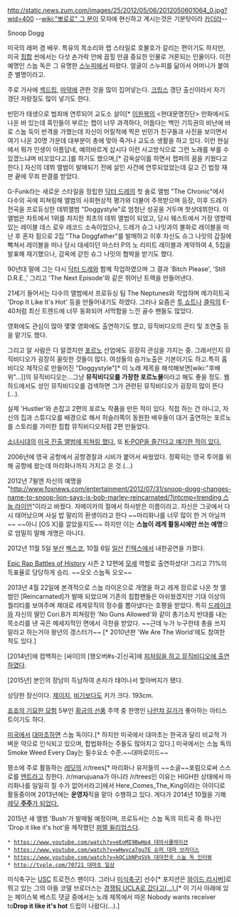 http://static.news.zum.com/images/25/2012/05/06/2012050601064_0.jpg?wid=400
--[[wiki:"뽀로로" 그 분]]이 모자에 현신하고 계시는것은 기분탓이라 [[카더라]]--

Snoop Dogg

미국의 래퍼 겸 배우. 특유의 목소리와 랩 스타일로 호불호가 갈리는 편이기도 하지만, 미국 [[힙합]] 씬에서는 다섯 손가락 안에 꼽힐 만큼 중요한 인물로 거론되는 인물이다. 이전 예명인 스눕 독은 그 유명한 [[스누피]]에서 따왔다. 얼굴이 스누피를 닮아서 어머니가 붙여준 별명이라고.

주로 가사에 [[섹드립]], [[마약]]에 관한 것을 많이 집어넣는다. [[크립스]] 갱단 출신이라서 자기 갱단 자랑질도 많이 넣기도 한다.

빈민가 태생으로 범죄에 연루되어 교도소 살이[* [[이원복]]의 <현대문명진단> 만화에서도 나온 바 있는데 흑인들이 부르는 랩이 너무 과격하다, 어둡다는 백인 기득권의 비난에 바로 스눕 둑이 반격을 가했는데 자신이 어릴적에 찍은 빈민가 친구들과 사진을 보이면서 여기 나온 20명 가운데 대부분이 총에 맞아 죽거나 교도소 생활을 하고 있다. 이런 현실에서 뭐가 인생이 아름답네, 예의바르게 삽시다 이런 사고방식으로 그런 노래를 부를 수 있겠느냐며 비꼬았다고.]를 하기도 했으며,[* 감옥살이를 하면서 랩퍼의 꿈을 키웠다고 한다.] 자신의 데뷔 앨범이 발매되기 전에 살인 사건에 연루되었었는데 길고 긴 법정 재판 끝에 무죄 판결를 받았다.

G-Funk라는 새로운 스타일을 정립한 [[닥터 드레]]의 첫 솔로 앨범 "The Chronic"에서 다수의 곡에 피쳐링해 앨범의 사회현상적 평가와 더불어 주목받으며 등장, 이후 드레가 전곡을 프로듀싱한 데뷔앨범 "Doggystyle"로 엄청난 성공을 거두며 핫샷데뷔한다. 이 앨범은 차트에서 1위를 차지한 최초의 데뷔 앨범이 되었고, 당시 웨스트에서 가장 영향력 있는 레이블 데스 로우 레코드 소속이었으나, 드레가 슈그 나잇과의 불화로 레이블을 떠난 후 혼자 힘으로 2집 "Tha Doggfather"를 발매하고 이후 자신도 슈그 나잇의 갑질에 빡쳐서 레이블을 떠나 당시 대세이던 마스터 P의 노 리미트 레이블과 계약하여 4, 5집을 발표해 재기했으나, 감옥에 갇힌 슈그 나잇의 협박을 받기도 했다.

90년대 말에 그는 다시 [[닥터 드레]]와 함께 작업하였으며 그 결과 'Bitch Please', 'Still D.R.E.,' 그리고 'The Next Episode'와 같은 뛰어난 트랙을 만들어낸다.

21세기 들어서는 다수의 앨범에서 프로듀싱 팀 The Neptunes와 작업하며 메가히트곡 'Drop It Like It's Hot' 등을 만들어내기도 하였다. 그러나 요즘은 [[투 쇼트]]나 [[클릭]]의 E-40처럼 최신 트렌드에 너무 동화되어 서먹함을 느낀 골수 팬들도 많았다.

영화에도 관심이 많아 몇몇 영화에도 출연하기도 했고, 뮤직비디오의 콘티 및 조연출 등을 맡기도 했다.

그리고 알 사람은 다 알겠지만 [[포르노]] 산업에도 굉장히 관심을 가지는 중. 그래서인지 뮤직비디오가 굉장히 꼴릿한 것들이 많다. 여성들의 슴가노출은 기본이기도 하고.특히 홈비디오 제작으로 만들어진 "Doggystyle"[* 이 노래 제목을 해석해보면[wiki:"후배위"...]]의 뮤직비디오는...그냥 '''뮤직비디오를 가장한 포르노물'''이라고 해도 좋을 정도. 웹하드에서도 성인 뮤직비디오를 검색하면 그가 관련된 뮤직비디오가 굉장히 많이 뜬다(...).

실제 'Hustler'와 손잡고 2편의 포르노 작품을 만든 적이 있다. 직접 하는 건 아니고, 자신의 집과 스튜디오를 배경으로 해서 허슬러쪽이 동원한 배우들이 대거 출연하는 포르노를 스토리를 가미한 힙합 뮤직비디오처럼 2편 만들었다. 

[[소녀시대]]의 [http://news.kukinews.com/article/view.asp?page=1&gCode=ent&arcid=1323865171&cp=nv 미국 진출 앨범에 피쳐링 했다.] 또 [http://www.reddit.com/r/IAmA/comments/14cb0c/im_snoop_lion_ask_me_anything/c7brtr0 K-POP을 즐긴다고 얘기한 적이 있다.]

2006년에 영국 공항에서 공항경찰과 시비가 붙어서 싸웠었다. 정확히는 영국 투어를 위해 공항에 왔는데 마리화나까지 가지고 온 것.(...)

2012년 7윌엔 자신의 예명을 "[[http://www.foxnews.com/entertainment/2012/07/31/snoop-dogg-changes-name-to-snoop-lion-says-is-bob-marley-reincarnated/?intcmp=trending 스눕 라이언]]"이라고 바꿨다. 자메이카의 절에서 하사받은 이름이라고. 자신은 그곳에서 다시 태어났으며 사실 밥 말리의 환생이라고 한다 ~~마리화나를 너무 많이 한 거 아닐까~~ ~~아니 [OS X]를 깔았을지도~~ 하지만 이는 '''스눕이 레게 활동시에만 쓰는 예명'''으로 엄밀히 말해 개명은 아니다.

2012년 11월 5일 [[부산]] [[벡스코]], 10월 6일 [[일산]] [[킨텍스]]에서 내한공연을 가졌다.

[[Epic Rap Battles of History]] 시즌 2 12편에 [[모세]] 역할로 출연하셨다! 그리고 71%의 득표율로 당당하게 승리. ~~오오 스눕독 오오~~

2013년 4월 22일에 본격적으로 스눕 라이온으로 개명을 하고 레게 장르로 나온 첫 앨범인 [Reincarnated]가 발매 되었으며 기존의 힙합팬들은 아쉬웠겠지만 기대 이상의 퀄리티를 보여주며 제대로 레게뮤직의 정수를 뽑아냈다는 호평을 받았다. 특히 [[드레이크]]와 자신의 딸인 Cori.B가 피쳐링한 'No Guns Allowed'와 같이 총기소지 반대를 내는 목소리를 낸 곡은 메세지적인 면에서 극찬을 받았다. ~~근데 누가 누구한테 총을 쓰지 말라고 하는거야 왕년의 갱스터가~~ [* 2010년판 'We Are The  World'에도 참여한 적도 있다.] 

[2014년]에 컴백하는 [싸이]의 [행오버#s-2|신곡]에 [http://www.youtube.com/watch?v=HkMNOlYcpHg 피처링을 하고 뮤직비디오에 출연하였다].

[2015년] 본인의 장남이 득남하여 손자가 태어나서 할아버지가 됐다.

상당한 장신이다. [[제이지]], [[비기]]보다도 키가 크다. 193cm.

[[죠죠의 기묘한 모험]] 5부인 [[황금의 선풍]] 주역 중 한명인 [[나란챠 길가]]가 좋아하는 아티스트이기도 하다.

[[미국]]에서 [[대마초]]하면 스눕 독이다.[* 하지만 미국에서 대마초는 한국과 달리 비교적 가벼운 약으로 인식되고 있으며, 합법화하는 주들도 많아지고 있다.] 미국에서는 스눕 독의 Smoke Weed Every Day는 필수요소 수준.~~대마로이드~~ 

평소에 주로 활동하는 [[레딧]]의 /r/trees[* 마리화나 유저들의 ~~소굴~~포럼으로써 스스로를 [[엔트]]라고 칭한다. /r/marujuana가 아니라 /r/trees인 이유는 HIGH한 상태에서 마리화나를 일일히 칠 수가 없어서라고]에서 Here_Comes_The_King이라는 아이디로 활동중이며 2013년에는 '''운영자'''직을 맡아 수행하고 있다. 게다가 2014년 10월을 기해 [http://dealbook.nytimes.com/2014/10/01/with-reddit-deal-snoop-dogg-moonlights-as-a-tech-investor/?_php=true&_type=blogs&_r=0 레딧 '''주주'''가 되었다.]

2015년 새 앨범 'Bush'가 발매될 예정이며, 프로듀서는 스눕 독의 히트곡 중 하나인 'Drop it like it's hot'을 제작했던 [[퍼렐 윌리엄스]]다.

 * [[https://www.youtube.com/watch?v=eEoMI9BwHp4 대마서큘레이션]]
 * [[https://www.youtube.com/watch?v=wHwyca7gu7E 슈퍼 대마 브라더스]]
 * [[https://www.youtube.com/watch?v=kQCibNPqSVk 대마천국 스눕 독 인터뷰]]
 * [[http://tvple.com/70721 대마초 일상]]

미식축구는 [[USC]] 트로전스 팬이다. 그러나 [[미식축구]]] 선수[* 포지션은 [[와이드 리시버]]]로 뛰고 있는 그의 아들 코델 브로더스는 [http://espn.go.com/los-angeles/college-football/story/_/id/12279499/national-signing-day-cordell-broadus-commits-ucla-bruins 경쟁팀 UCLA로 갔다고(...).][* 이 기사 아래에 있는 페이스북 베스트 댓글 중에서는 노래 제목에서 따온 Nobody wants receiver to'''Drop it like it's hot''' 드립이 나왔다(...).]
